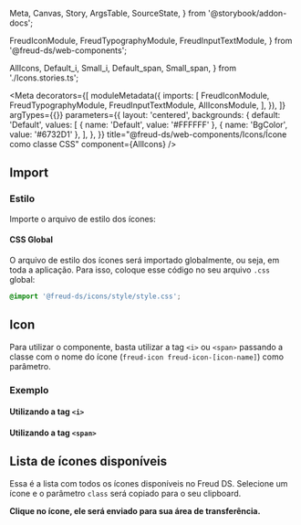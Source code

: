   Meta,
  Canvas,
  Story,
  ArgsTable,
  SourceState,
} from '@storybook/addon-docs';

  FreudIconModule,
  FreudTypographyModule,
  FreudInputTextModule,
} from '@freud-ds/web-components';

  AllIcons,
  Default_i,
  Small_i,
  Default_span,
  Small_span,
} from './Icons.stories.ts';


<Meta
  decorators={[
    moduleMetadata({
      imports: [
        FreudIconModule,
        FreudTypographyModule,
        FreudInputTextModule,
        AllIconsModule,
      ],
    }),
  ]}
  argTypes={{}}
  parameters={{
    layout: 'centered',
    backgrounds: {
      default: 'Default',
      values: [
        { name: 'Default', value: '#FFFFFF' },
        { name: 'BgColor', value: '#6732D1' },
      ],
    },
  }}
  title="@freud-ds/web-components/Icons/Ícone como classe CSS"
  component={AllIcons}
/>

<FreudHeaderComponent
  title="Icon"
  description="Utilizando classe CSS para exibir ícones na tela."
/>

## <a id="importing"></a>Import

### Estilo

Importe o arquivo de estilo dos ícones:

#### CSS Global

O arquivo de estilo dos ícones será importado globalmente, ou seja, em toda a aplicação. Para isso, coloque esse código
no seu arquivo `.css` global:

```css
@import '@freud-ds/icons/style/style.css';
```

## Icon

Para utilizar o componente, basta utilizar a tag `<i>` ou `<span>` passando a classe com o nome do ícone (`freud-icon freud-icon-[icon-name]`)
como parâmetro.

### Exemplo

#### Utilizando a tag `<i>`

<Canvas sourceState={SourceState.OPEN}>
  <Story story={Default_i} />
</Canvas>

<Canvas sourceState={SourceState.OPEN}>
  <Story story={Small_i} />
</Canvas>

#### Utilizando a tag `<span>`

<Canvas sourceState={SourceState.OPEN}>
  <Story story={Default_span} />
</Canvas>

<Canvas sourceState={SourceState.OPEN}>
  <Story story={Small_span} />
</Canvas>

## Lista de ícones disponíveis

Essa é a lista com todos os ícones disponíveis no Freud DS. Selecione um ícone e o parâmetro `class` será copiado para o seu clipboard.

**Clique no ícone, ele será enviado para sua área de transferência.**

<Canvas sourceState={SourceState.NONE}>
  <Story story={AllIcons} />
</Canvas>
